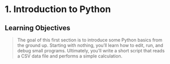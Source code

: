 # 1. Introduction to Python

## Learning Objectives

> The goal of this first section is to introduce some Python basics from the ground up. Starting with nothing, you’ll learn how to edit, run, and debug small programs. Ultimately, you’ll write a short script that reads a CSV data file and performs a simple calculation.
